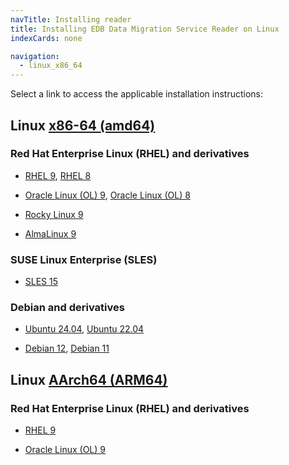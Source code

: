 ```yaml
---
navTitle: Installing reader
title: Installing EDB Data Migration Service Reader on Linux
indexCards: none

navigation:
  - linux_x86_64
---
```


Select a link to access the applicable installation instructions:

## Linux [x86-64 (amd64)](linux_x86_64)

### Red Hat Enterprise Linux (RHEL) and derivatives

- [RHEL 9](linux_x86_64/edb-dms-reader_rhel_9), [RHEL 8](linux_x86_64/edb-dms-reader_rhel_8)

- [Oracle Linux (OL) 9](linux_x86_64/edb-dms-reader_rhel_9), [Oracle Linux (OL) 8](linux_x86_64/edb-dms-reader_rhel_8)

- [Rocky Linux 9](linux_x86_64/edb-dms-reader_other_linux_9)

- [AlmaLinux 9](linux_x86_64/edb-dms-reader_other_linux_9)

### SUSE Linux Enterprise (SLES)

- [SLES 15](linux_x86_64/edb-dms-reader_sles_15)

### Debian and derivatives

- [Ubuntu 24.04](linux_x86_64/edb-dms-reader_ubuntu_24), [Ubuntu 22.04](linux_x86_64/edb-dms-reader_ubuntu_22)

- [Debian 12](linux_x86_64/edb-dms-reader_debian_12), [Debian 11](linux_x86_64/edb-dms-reader_debian_11)

## Linux [AArch64 (ARM64)](linux_arm64)

### Red Hat Enterprise Linux (RHEL) and derivatives

- [RHEL 9](linux_arm64/edb-dms-reader_rhel_9)

- [Oracle Linux (OL) 9](linux_arm64/edb-dms-reader_rhel_9)
